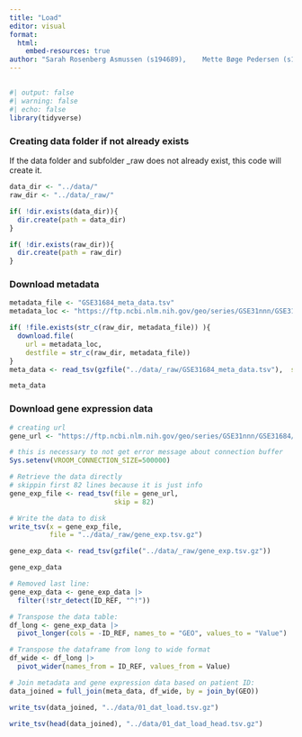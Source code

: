 ```yaml
---
title: "Load"
editor: visual
format:
  html:
    embed-resources: true
author: "Sarah Rosenberg Asmussen (s194689),	Mette Bøge Pedersen (s194679),	Caroline Amalie Bastholm Jensen (s213427), Jaime Noguera Piera (s233773), Yassine Turki (s231735)"
---
```


## 

```r
#| output: false
#| warning: false
#| echo: false
library(tidyverse)
```

### Creating data folder if not already exists

If the data folder and subfolder \_raw does not already exist, this code will create it.

```r

data_dir <- "../data/"
raw_dir <- "../data/_raw/"

if( !dir.exists(data_dir)){
  dir.create(path = data_dir)
}

if( !dir.exists(raw_dir)){
  dir.create(path = raw_dir)
}

```

### Download metadata

```r

metadata_file <- "GSE31684_meta_data.tsv"
metadata_loc <- "https://ftp.ncbi.nlm.nih.gov/geo/series/GSE31nnn/GSE31684/suppl/GSE31684%5Ftable%5Fof%5Fclinical%5Fdetails.txt.gz"

if( !file.exists(str_c(raw_dir, metadata_file)) ){
  download.file(
    url = metadata_loc,
    destfile = str_c(raw_dir, metadata_file))
}
meta_data <- read_tsv(gzfile("../data/_raw/GSE31684_meta_data.tsv"),  show_col_types = FALSE)

meta_data
```

### Download gene expression data

```r
# creating url
gene_url <- "https://ftp.ncbi.nlm.nih.gov/geo/series/GSE31nnn/GSE31684/matrix/GSE31684_series_matrix.txt.gz"

# this is necessary to not get error message about connection buffer
Sys.setenv(VROOM_CONNECTION_SIZE=500000)

# Retrieve the data directly
# skippin first 82 lines because it is just info
gene_exp_file <- read_tsv(file = gene_url,
                          skip = 82)

# Write the data to disk
write_tsv(x = gene_exp_file,
          file = "../data/_raw/gene_exp.tsv.gz")

gene_exp_data <- read_tsv(gzfile("../data/_raw/gene_exp.tsv.gz"))

gene_exp_data
```

```r
# Removed last line:
gene_exp_data <- gene_exp_data |> 
  filter(!str_detect(ID_REF, "^!"))


```

```r
# Transpose the data table:
df_long <- gene_exp_data |>
  pivot_longer(cols = -ID_REF, names_to = "GEO", values_to = "Value")

# Transpose the dataframe from long to wide format
df_wide <- df_long |>
  pivot_wider(names_from = ID_REF, values_from = Value)
```

```r
# Join metadata and gene expression data based on patient ID:
data_joined = full_join(meta_data, df_wide, by = join_by(GEO))
```

```r
write_tsv(data_joined, "../data/01_dat_load.tsv.gz")

write_tsv(head(data_joined), "../data/01_dat_load_head.tsv.gz")
```
